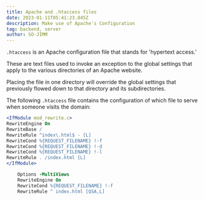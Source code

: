 ```yaml
---
title: Apache and .htaccess files
date: 2023-01-11T05:41:23.845Z
description: Make use of Apache's Configuration
tag: backend, server
author: SO-JIMM
---
```


`.htaccess` is an Apache configuration file that stands for 'hypertext access.'

These are text files used to invoke an exception to the global settings that apply to the various directories of an Apache website.

Placing the file in one directory will override the global settings that previously flowed down to that directory and its subdirectories.

The following `.htaccess` file contains the configuration of which file to serve when someone visits the domain:

```apache
<IfModule mod_rewrite.c>
RewriteEngine On
RewriteBase /
RewriteRule ^index\.html$ - [L]
RewriteCond %{REQUEST_FILENAME} !-f
RewriteCond %{REQUEST_FILENAME} !-d
RewriteCond %{REQUEST_FILENAME} !-l
RewriteRule . /index.html [L]
</IfModule>
```

```apache
    Options -MultiViews
    RewriteEngine On
    RewriteCond %{REQUEST_FILENAME} !-f
    RewriteRule ^ index.html [QSA,L]
```

